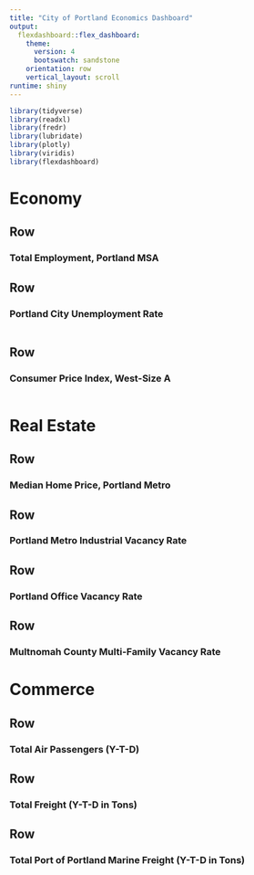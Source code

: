 ```yaml
---
title: "City of Portland Economics Dashboard"
output: 
  flexdashboard::flex_dashboard:
    theme: 
      version: 4
      bootswatch: sandstone
    orientation: row
    vertical_layout: scroll
runtime: shiny
---
```


```r
library(tidyverse)
library(readxl)
library(fredr)
library(lubridate)
library(plotly)
library(viridis)
library(flexdashboard)
```

Economy
=====================================  

Row
-------------------------------------

### Total Employment, Portland MSA 

Row
-------------------------------------

### Portland City Unemployment Rate
```r

```


Row
-------------------------------------

### Consumer Price Index, West-Size A

```r

```


Real Estate
===================================== 

Row
-------------------------------------
### Median Home Price, Portland Metro

Row
-------------------------------------
### Portland Metro Industrial Vacancy Rate

Row
-------------------------------------
### Portland Office Vacancy Rate

Row
-------------------------------------
### Multnomah County Multi-Family Vacancy Rate

Commerce
=====================================  

Row
-------------------------------------
### Total Air Passengers (Y-T-D)

Row
-------------------------------------
### Total Freight (Y-T-D in Tons)

Row
-------------------------------------
### Total Port of Portland Marine Freight (Y-T-D in Tons)